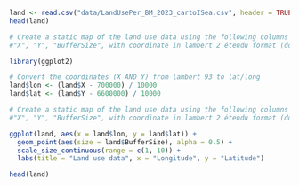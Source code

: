 ```R
land <- read.csv("data/LandUsePer_BM_2023_cartoISea.csv", header = TRUE, sep = "\t")
head(land)
```

```R
# Create a static map of the land use data using the following columns from the data frame:
#"X", "Y", "BufferSize", with coordinate in lambert 2 étendu format (do the conversion to lat/long)

library(ggplot2)

# Convert the coordinates (X AND Y) from lambert 93 to lat/long 
land$lon <- (land$X - 700000) / 10000
land$lat <- (land$Y - 6600000) / 10000

# Create a static map of the land use data using the following columns from the data frame:
#"X", "Y", "BufferSize", with coordinate in lambert 2 étendu format (do the conversion to lat/long)

ggplot(land, aes(x = land$lon, y = land$lat)) +
  geom_point(aes(size = land$BufferSize), alpha = 0.5) +
  scale_size_continuous(range = c(1, 10)) +
  labs(title = "Land use data", x = "Longitude", y = "Latitude")
```

```R

head(land)
```

```R


```

```R
```
